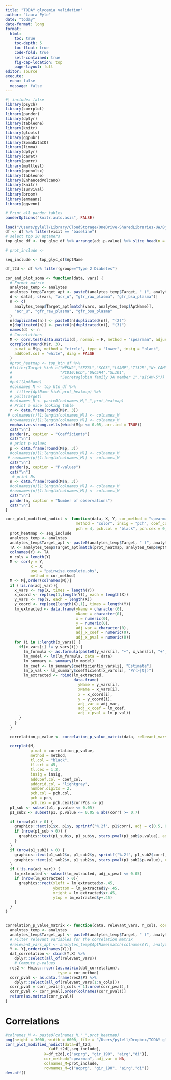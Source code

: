 ```yaml
---
title: "TODAY glycemia validation"
author: "Laura Pyle"
date: "today"
date-format: long
format:
  html:
    toc: true
    toc-depth: 5
    toc-float: true
    code-fold: true
    self-contained: true
    fig-cap-location: top
    page-layout: full
editor: source
execute:
  echo: false
  message: false
---
```


```r
#| include: false
library(psych)
library(corrplot)
library(pander)
library(dplyr)
library(tableone)
library(knitr)
library(gtools)
library(ggpubr)
library(SomaDataIO)
library(limma)
library(dplyr)
library(caret)
library(purrr)
library(multtest)
library(openxlsx)
library(tableone)
library(EnhancedVolcano)
library(knitr)
library(survival)
library(broom)
library(emmeans)
library(ggvenn)

# Print all pander tables
panderOptions("knitr.auto.asis", FALSE)
```

```r
load("/Users/pylell/Library/CloudStorage/OneDrive-SharedLibraries-UW/Bjornstad/Biostatistics Core Shared Drive/Proteomics and DKD/Data_Cleaned/analysis_dataset.RData")
df <- df %>% filter(visit == "baseline")
# select top 20 aptamers
top_glyc_df <- top_glyc_df %>% arrange(adj.p.value) %>% slice_head(n = 20)

# prot_include <- 

seq_include <- top_glyc_df$AptName 

df_t2d <- df %>% filter(group=="Type 2 Diabetes")

```

```r
cor_and_plot_soma <- function(data, vars) {
  # Format matrix
  analytes_temp <- analytes
  analytes_temp$Target_apt <- paste0(analytes_temp$Target, " (", analytes_temp$AptName, ")")
  d <- data[, c(vars, "acr_u", "gfr_raw_plasma", "gfr_bsa_plasma")]
  n <- c(
    analytes_temp$Target_apt[match(vars, analytes_temp$AptName)],
    "acr_u", "gfr_raw_plasma", "gfr_bsa_plasma"
  )
  n[duplicated(n)] <- paste0(n[duplicated(n)], "(2)")
  n[duplicated(n)] <- paste0(n[duplicated(n)], "(3)")
  names(d) <- n
  # Correlations
  M <- corr.test(data.matrix(d), normal = F, method = "spearman", adjust = "none")
  corrplot(round(M$r, 3),
    p.mat = M$p, method = "circle", type = "lower", insig = "blank",
    addCoef.col = "white", diag = FALSE
  )
  #prot_heatmap <- top_htn_df %>%
  #filter(Target %in% c("WFKN2","SEZ6L","SCG3","LSAMP","T132B","Nr-CAM","PEDF","IGLO5",
  #                     "PCD10:ECD","UNC5H4","SLIK1",
  #                     "Secretoglobin family 3A member 1","sICAM-5")) %>%
  #pull(AptName)
  #colnames_M <- top_htn_df %>%
  #  filter(AptName %in% prot_heatmap) %>%
  # pull(Target)
  #colnames_M <- paste0(colnames_M,"_",prot_heatmap)
  # Print a nice looking table
  r <- data.frame(round(M$r, 3))
 # colnames(r)[1:length(colnames_M)] <- colnames_M
  #rownames(r)[1:length(colnames_M)] <- colnames_M
  emphasize.strong.cells(which(M$p <= 0.05, arr.ind = TRUE))
  cat("\n")
  pander(r, caption = "Coefficients")
  cat("\n")
  # print p-values
  p <- data.frame(round(M$p, 3))
  #colnames(p)[1:length(colnames_M)] <- colnames_M
 # rownames(p)[1:length(colnames_M)] <- colnames_M
  cat("\n")
  pander(p, caption = "P-values")
  cat("\n")
   # print Ns
  n <- data.frame(round(M$n, 3))
  #colnames(n)[1:length(colnames_M)] <- colnames_M
  #rownames(n)[1:length(colnames_M)] <- colnames_M
  cat("\n")
  pander(n, caption = "Number of observations")
  cat("\n")
}
```

```r
corr_plot_modified_nodict <- function(data, X, Y, cor_method = "spearman", adj_var = NULL, 
                               method = "color", insig = "pch", coef_col = NULL,
                               pch = 4, pch.col = "black", pch.cex = 0, colnames_M, rownames_M) {
  prot_heatmap <- seq_include
  analytes_temp <- analytes
  analytes_temp$Target_apt <- paste0(analytes_temp$Target, " (", analytes_temp$AptName, ")")
  TA <- analytes_temp$Target_apt[match(prot_heatmap, analytes_temp$AptName)]
  colnames(Y) <- TA
  n_cols = length(Y)
  M <- cor(y = Y,
           x = X,
           use = "pairwise.complete.obs",
           method = cor_method)
  M <- M[,order(colnames(M))]
  if (!is.na(adj_var)){
    x_vars <- rep(X, times = length(Y))
    x_coord <- rep(seq(1,length(Y)), each = length(X))
    y_vars <- rep(Y, each = length(X))
    y_coord <- rep(seq(length(X),1), times = length(Y))
    lm_extracted <- data.frame(yName = character(0),
                               xName = character(0),
                               x = numeric(0),
                               y = numeric(0),
                               adj_var = character(0),
                               adj_x_coef = numeric(0),
                               adj_x_pval = numeric(0))
    for (i in 1:length(x_vars)) {
      if(x_vars[i] != y_vars[i]) {
        lm_formula <- as.formula(paste0(y_vars[i], "~", x_vars[i], "+", adj_var))
        lm_model <- lm(lm_formula, data = data)
        lm_summary <- summary(lm_model)
        lm_coef <- lm_summary$coefficient[x_vars[i], "Estimate"]
        lm_p_val <- lm_summary$coefficient[x_vars[i], "Pr(>|t|)"]
        lm_extracted <- rbind(lm_extracted,
                              data.frame(
                                yName = y_vars[i],
                                xName = x_vars[i],
                                x = x_coord[i],
                                y = y_coord[i],
                                adj_var = adj_var,
                                adj_x_coef = lm_coef,
                                adj_x_pval = lm_p_val))
      }
    }
  }
  
  correlation_p_value <- correlation_p_value_matrix(data, relevant_vars = c(colnames(Y),colnames(X)), n_cols = n_cols, cor_method = cor_method, Y=Y, X=X)

  corrplot(M,
           p.mat = correlation_p_value,
           method = method,
           tl.col = "black",
           tl.srt = 45,
           tl.cex = 1.2,
           insig = insig,
           addCoef.col = coef_col,
           addgrid.col = 'lightgray',
           number.digits = 2,
           pch.col = pch.col, 
           pch = pch,
           pch.cex = pch.cex)$corrPos -> p1
  p1_sub <- subset(p1, p.value <= 0.05)
  p1_sub2 <- subset(p1, p.value <= 0.05 & abs(corr) >= 0.7)
  
  if (nrow(p1) > 0) {
    graphics::text(p1$x, p1$y, sprintf("%.2f", p1$corr), adj = c(0.5, 0), cex=1.2)
    if (nrow(p1_sub > 0)) {
      graphics::text(p1_sub$x, p1_sub$y, stars.pval(p1_sub$p.value), adj = c(0.5, 2), cex=1.2)
    }
  }
  if (nrow(p1_sub2) > 0) {
    graphics::text(p1_sub2$x, p1_sub2$y, sprintf("%.2f", p1_sub2$corr), col = "white", adj = c(0.5, 0), cex=1.2)
    graphics::text(p1_sub2$x, p1_sub2$y, stars.pval(p1_sub2$p.value), col = "white", adj = c(0.5, 2), cex=1.2)
  }
  if (!is.na(adj_var)) {
    lm_extracted <- subset(lm_extracted, adj_x_pval <= 0.05)
    if (nrow(lm_extracted) > 0){
      graphics::rect(xleft = lm_extracted$x-.45, 
                     ybottom = lm_extracted$y-.45,
                     xright = lm_extracted$x+.45,
                     ytop = lm_extracted$y+.45)
    }
  }
}


correlation_p_value_matrix <- function(data, relevant_vars, n_cols, cor_method = "spearman", Y=Y, X=X) {
  analytes_temp <- analytes
  analytes_temp$Target_apt <- paste0(analytes_temp$Target, " (", analytes_temp$AptName, ")")
  # Filter relevant variables for the correlation matrix
  #relevant_vars_apt <- analytes_temp$AptName[match(colnames(Y), analytes_temp$Target_apt)]
  Y <- Y[,order(colnames(Y))]
  dat_correlation <- cbind(Y,X) %>%
    dplyr::select(all_of(relevant_vars))
    # Compute p-values 
  res2 <- Hmisc::rcorr(as.matrix(dat_correlation),
                       type = cor_method)
  corr_pval <- as.data.frame(res2$P) %>%
    dplyr::select(all_of(relevant_vars[1:n_cols]))
  corr_pval = corr_pval[(n_cols + 1):nrow(corr_pval),]
  corr_pval <- corr_pval[,order(colnames(corr_pval))]
  return(as.matrix(corr_pval))
}
```

# Correlations

```r
#colnames_M <- paste0(colnames_M,"_",prot_heatmap)
png(height = 3000, width = 6000, file = "/Users/pylell/Dropbox/TODAY glycemic manuscript [shared]/Analysis output/local_T2D_glycemia_heatmap.png", res = 300)
corr_plot_modified_nodict(data=df_t2d, 
                   Y=df_t2d[,seq_include], 
                 X=df_t2d[,c("acprg", "gir_190", "airg","di")],
                 cor_method="spearman", adj_var = NA,
                 colnames_M=prot_include,
                 rownames_M=c("acprg", "gir_190", "airg","di"))
dev.off()
```

